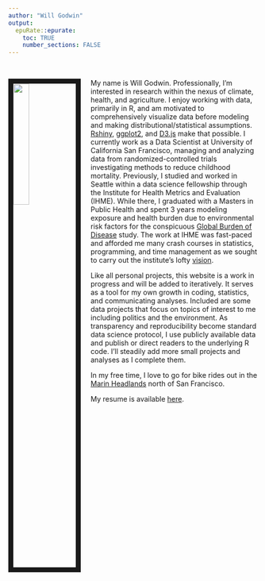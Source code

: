 ```yaml
---
author: "Will Godwin"
output:
  epuRate::epurate:
    toc: TRUE
    number_sections: FALSE
---
```


<br>

<img src="images/portrait_pic.png" style="width:25%; border:10px solid; margin-right: 20px" align="left">

My name is Will Godwin. Professionally, I'm interested in research within the nexus of climate, health, and agriculture. I enjoy working with data, primarily in R, and am motivated to comprehensively visualize data before modeling and making distributional/statistical assumptions. [Rshiny](https://shiny.rstudio.com/), [ggplot2](https://ggplot2.tidyverse.org/), and [D3.js](https://d3js.org/) make that possible. I currently work as a Data Scientist at University of California San Francisco, managing and analyzing data from randomized-controlled trials investigating methods to reduce childhood mortality. Previously, I studied and worked in Seattle within a data science fellowship through the Institute for Health Metrics and Evaluation (IHME). While there, I graduated with a Masters in Public Health and spent 3 years modeling exposure and health burden due to environmental risk factors for the conspicuous [Global Burden of Disease](https://www.thelancet.com/gbd) study. The work at IHME was fast-paced and afforded me many crash courses in statistics, programming, and time management as we sought to carry out the institute's lofty [vision](http://www.healthdata.org/gbd/about).

Like all personal projects, this website is a work in progress and will be added to iteratively. It serves as a tool for my own growth in coding, statistics, and communicating analyses. Included are some data projects that focus on topics of interest to me including politics and the environment. As transparency and reproducibility become standard data science protocol, I use publicly available data and publish or direct readers to the underlying R code. I'll steadily add more small projects and analyses as I complete them.

In my free time, I love to go for bike rides out in the [Marin Headlands](images/hawk_hill.JPG) north of San Francisco.

My resume is available [here](files/CV-WGodwin.pdf).
